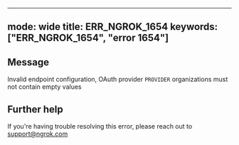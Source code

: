 
---
mode: wide
title: ERR_NGROK_1654
keywords: ["ERR_NGROK_1654", "error 1654"]
---

## Message
Invalid endpoint configuration, OAuth provider `PROVIDER` organizations must not contain empty values




## Further help
If you're having trouble resolving this error, please reach out to [support@ngrok.com](mailto:support@ngrok.com?subject=Help%20with%20ERR_NGROK_1654)

